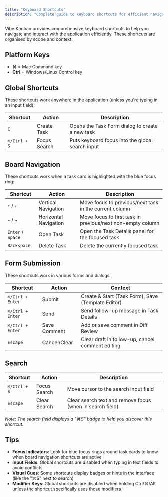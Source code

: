 ```yaml
---
title: "Keyboard Shortcuts"
description: "Complete guide to keyboard shortcuts for efficient navigation and interaction in Vibe Kanban"
---
```


Vibe Kanban provides comprehensive keyboard shortcuts to help you navigate and interact with the application efficiently. These shortcuts are organised by scope and context.

## Platform Keys

- **⌘** = Mac Command key
- **Ctrl** = Windows/Linux Control key

## Global Shortcuts

These shortcuts work anywhere in the application (unless you're typing in an input field):

| Shortcut | Action | Description |
|----------|--------|-------------|
| `C` | Create Task | Opens the Task Form dialog to create a new task |
| `⌘/Ctrl + S` | Focus Search | Puts keyboard focus into the global search input |

## Board Navigation

These shortcuts work when a task card is highlighted with the blue focus ring:

| Shortcut | Action | Description |
|----------|--------|-------------|
| `↑` / `↓` | Vertical Navigation | Move focus to previous/next task in the current column |
| `←` / `→` | Horizontal Navigation | Move focus to first task in previous/next non-empty column |
| `Enter` / `Space` | Open Task | Open the Task Details panel for the focused task |
| `Backspace` | Delete Task | Delete the currently focused task |

## Form Submission

These shortcuts work in various forms and dialogs:

| Shortcut | Action | Context |
|----------|--------|---------|
| `⌘/Ctrl + Enter` | Submit | Create & Start (Task Form), Save (Template Editor) |
| `⌘/Ctrl + Enter` | Send | Send follow-up message in Task Details |
| `⌘/Ctrl + Enter` | Save Comment | Add or save comment in Diff Review |
| `Escape` | Cancel/Clear | Clear draft in follow-up, cancel comment editing |

## Search

| Shortcut | Action | Description |
|----------|--------|-------------|
| `⌘/Ctrl + S` | Focus Search | Move cursor to the search input field |
| `Escape` | Clear Search | Clear search text and remove focus (when in search field) |

*Note: The search field displays a "⌘S" badge to help you discover this shortcut.*

## Tips

- **Focus Indicators**: Look for blue focus rings around task cards to know when board navigation shortcuts are active
- **Input Fields**: Global shortcuts are disabled when typing in text fields to avoid conflicts
- **Visual Cues**: Some shortcuts display badges or hints in the interface (like the "⌘S" next to search)
- **Modifier Keys**: Global shortcuts are disabled when holding Ctrl/⌘/Alt unless the shortcut specifically uses those modifiers
